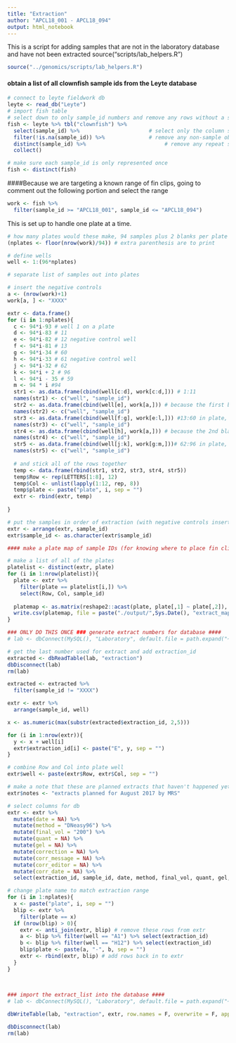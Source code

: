 ```yaml
---
title: "Extraction"
author: "APCL18_001 - APCL18_094"
output: html_notebook
---
```


This is a script for adding samples that are not in the laboratory database and have not been extracted 
source("scripts/lab_helpers.R")
```r
source("../genomics/scripts/lab_helpers.R")
```
#### obtain a list of all clownfish sample ids from the Leyte database ####
```r
# connect to leyte fieldwork db
leyte <- read_db("Leyte")
# import fish table
# select down to only sample_id numbers and remove any rows without a sample
fish <- leyte %>% tbl("clownfish") %>% 
  select(sample_id) %>%                      # select only the column sample_id
  filter(!is.na(sample_id)) %>%              # remove any non-sample observations
  distinct(sample_id) %>%                         # remove any repeat sample_ids (this should not be needed)
  collect()

# make sure each sample_id is only represented once
fish <- distinct(fish)
```

####Because we are targeting a known range of fin clips, going to comment out the following portion and select the range
```r
work <- fish %>% 
  filter(sample_id >= "APCL18_001", sample_id <= "APCL18_094")
```

<!-- #### compare that list to samples that have already been extracted #### -->
<!-- ```{r} -->
<!-- #connect to laboratory db -->
<!-- lab <- read_db("Laboratory") -->

<!-- # import extraction table and reduce to only the sample_id column -->
<!-- extr <- lab %>% tbl("extraction") %>%  -->
<!--   select(sample_id) %>%  -->
<!--   collect() -->
<!-- ``` -->
<!-- #### select any samples in "fish" that have notbeen extracted in "extr"  -->
<!-- ```{r} -->
<!-- work <- fish %>%  -->
<!--   filter(!sample_id %in% extr$sample_id) -->

<!-- # remove samples that cannot be extracted -->
<!-- errors <- c("APCL12_271", "APCL13_024", "APCL13_547", "APCL13_549", "APCL13_551", "APCL13_553", "APCL14_030", "APCL14_157", "APCL14_161", "APCL14_164", "APCL14_301", "APCL14_304", "APCL14_305", "APCL14_306", "APCL14_492", "APCL14_494", "APCL15_355550", "APCL15_404305", "APCL15_405807") -->

<!-- work <- work %>%  -->
<!--   filter(!sample_id %in% errors) %>%  -->
<!--   select(sample_id) %>%  -->
<!--   arrange(sample_id) -->

<!-- ``` -->

This is set up to handle one plate at a time.
```r
# how many plates would these make, 94 samples plus 2 blanks per plate
(nplates <- floor(nrow(work)/94)) # extra parenthesis are to print

# define wells
well <- 1:(96*nplates)

# separate list of samples out into plates

# insert the negative controls
a <- (nrow(work)+1)
work[a, ] <- "XXXX"

extr <- data.frame()
for (i in 1:nplates){
  c <- 94*i-93 # well 1 on a plate
  d <- 94*i-83 # 11
  e <- 94*i-82 # 12 negative control well
  f <- 94*i-81 # 13
  g <- 94*i-34 # 60
  h <- 94*i-33 # 61 negative control well
  j <- 94*i-32 # 62
  k <- 94*i + 2 # 96
  l <- 94*i - 35 # 59
  m <- 94 * i #94
  str1 <- as.data.frame(cbind(well[c:d], work[c:d,])) # 1:11
  names(str1) <- c("well", "sample_id")
  str2 <- as.data.frame(cbind(well[e], work[a,])) # because the first blank is in the 12th position
  names(str2) <- c("well", "sample_id")
  str3 <- as.data.frame(cbind(well[f:g], work[e:l,])) #13:60 in plate, 12:59 in list
  names(str3) <- c("well", "sample_id")
  str4 <- as.data.frame(cbind(well[h], work[a,])) # because the 2nd blank is in the 61st position
  names(str4) <- c("well", "sample_id")
  str5 <- as.data.frame(cbind(well[j:k], work[g:m,]))# 62:96 in plate, 60:94 in list
  names(str5) <- c("well", "sample_id")
  
  # and stick all of the rows together
  temp <- data.frame(rbind(str1, str2, str3, str4, str5))
  temp$Row <- rep(LETTERS[1:8], 12)
  temp$Col <- unlist(lapply(1:12, rep, 8))
  temp$plate <- paste("plate", i, sep = "")
  extr <- rbind(extr, temp)
  
}

# put the samples in order of extraction (with negative controls inserted)
extr <- arrange(extr, sample_id)
extr$sample_id <- as.character(extr$sample_id)

#### make a plate map of sample IDs (for knowing where to place fin clips) ####

# make a list of all of the plates
platelist <- distinct(extr, plate)
for (i in 1:nrow(platelist)){
  plate <- extr %>% 
    filter(plate == platelist[i,]) %>% 
    select(Row, Col, sample_id)
  
  platemap <- as.matrix(reshape2::acast(plate, plate[,1] ~ plate[,2]), value.var = plate[,3])
  write.csv(platemap, file = paste("./output/",Sys.Date(), "extract_map", i, ".csv", sep = ""))
}

### ONLY DO THIS ONCE ### generate extract numbers for database ####
# lab <- dbConnect(MySQL(), "Laboratory", default.file = path.expand("~/myconfig.cnf"), port = 3306, create = F, host = NULL, user = NULL, password = NULL)

# get the last number used for extract and add extraction_id
extracted <- dbReadTable(lab, "extraction")
dbDisconnect(lab)
rm(lab)

extracted <- extracted %>% 
  filter(sample_id != "XXXX")

extr <- extr %>% 
  arrange(sample_id, well) 

x <- as.numeric(max(substr(extracted$extraction_id, 2,5)))

for (i in 1:nrow(extr)){
  y <- x + well[i]
  extr$extraction_id[i] <- paste("E", y, sep = "")
}

# combine Row and Col into plate well
extr$well <- paste(extr$Row, extr$Col, sep = "")

# make a note that these are planned extracts that haven't happened yet
extr$notes <- "extracts planned for August 2017 by MRS"

# select columns for db
extr <- extr %>% 
  mutate(date = NA) %>% 
  mutate(method = "DNeasy96") %>% 
  mutate(final_vol = "200") %>% 
  mutate(quant = NA) %>% 
  mutate(gel = NA) %>% 
  mutate(correction = NA) %>%
  mutate(corr_message = NA) %>% 
  mutate(corr_editor = NA) %>% 
  mutate(corr_date = NA) %>% 
  select(extraction_id, sample_id, date, method, final_vol, quant, gel, well, plate, notes, correction, corr_message, corr_editor, corr_date)

# change plate name to match extraction range
for (i in 1:nplates){
  x <- paste("plate", i, sep = "")
  blip <- extr %>% 
    filter(plate == x)
  if (nrow(blip) > 0){
    extr <- anti_join(extr, blip) # remove these rows from extr
    a <- blip %>% filter(well == "A1") %>% select(extraction_id)
    b <- blip %>% filter(well == "H12") %>% select(extraction_id)
    blip$plate <- paste(a, "-", b, sep = "")
    extr <- rbind(extr, blip) # add rows back in to extr
  }
}
  

  
### import the extract_list into the database ####
# lab <- dbConnect(MySQL(), "Laboratory", default.file = path.expand("~/myconfig.cnf"), port = 3306, create = F, host = NULL, user = NULL, password = NULL)

dbWriteTable(lab, "extraction", extr, row.names = F, overwrite = F, append = T)

dbDisconnect(lab)
rm(lab)

```


